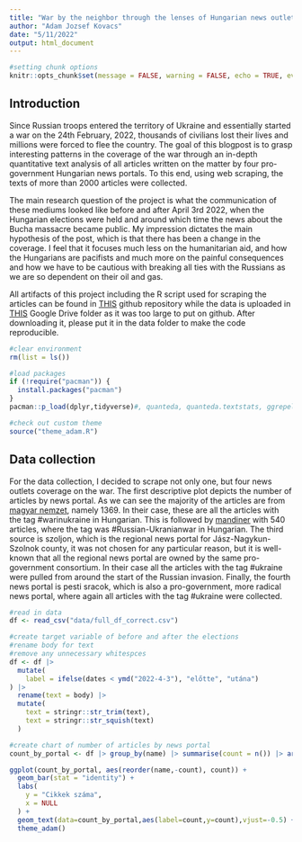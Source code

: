 ```yaml
---
title: "War by the neighbor through the lenses of Hungarian news outlets"
author: "Adam Jozsef Kovacs"
date: "5/11/2022"
output: html_document
---
```


```r
#setting chunk options
knitr::opts_chunk$set(message = FALSE, warning = FALSE, echo = TRUE, eval = TRUE)
```

## Introduction 

Since Russian troops entered the territory of Ukraine and essentially started a war on the 24th February, 2022, thousands of civilians lost their lives and millions were forced to flee the country. The goal of this blogpost is to grasp interesting patterns in the coverage of the war through an in-depth quantitative text analysis of all articles written on the matter by four pro-government Hungarian news portals. To this end, using web scraping, the texts of more than 2000 articles were collected. 

The main research question of the project is what the communication of these mediums looked like before and after April 3rd 2022, when the Hungarian elections were held and around which time the news about the Bucha massacre became public. My impression dictates the main hypothesis of the post, which is that there has been a change in the coverage. I feel that it focuses much less on the humanitarian aid, and how the Hungarians are pacifists and much more on the painful consequences and how we have to be cautious with breaking all ties with the Russians as we are so dependent on their oil and gas. 

All artifacts of this project including the R script used for scraping the articles can be found in [THIS](https://github.com/kovaad/DS3_project) github repository while the data is uploaded in [THIS](https://drive.google.com/drive/folders/1cMQixfuBkXMLztMrB60vyCPrYCxUBCO3?usp=sharing) Google Drive folder as it was too large to put on github. After downloading it, please put it in the data folder to make the code reproducible.

```r
#clear environment
rm(list = ls())

#load packages
if (!require("pacman")) {
  install.packages("pacman")
}
pacman::p_load(dplyr,tidyverse)#, quanteda, quanteda.textstats, ggrepel,text2vec, topicmodels,ggfortify,ggwordcloud)

#check out custom theme
source("theme_adam.R")
```


## Data collection

For the data collection, I decided to scrape not only one, but four news outlets coverage on the war. The first descriptive plot depicts the number of articles by news portal. As we can see the majority of the articles are from [magyar nemzet](https://magyarnemzet.hu), namely 1369. In their case, these are all the articles with the tag #warinukraine in Hungarian. This is followed by [mandiner]() with 540 articles, where the tag was #Russian-Ukranianwar in Hungarian. The third source is szoljon, which is the regional news portal for Jász-Nagykun-Szolnok county, it was not chosen for any particular reason, but it is well-known that all the regional news portal are owned by the same pro-government consortium. In their case all the articles with the tag #ukraine were pulled from around the start of the Russian invasion. Finally, the fourth news portal is pesti sracok, which is also a pro-government, more radical news portal, where again all articles with the tag #ukraine were collected.

```r

#read in data
df <- read_csv("data/full_df_correct.csv")

#create target variable of before and after the elections
#rename body for text
#remove any unnecessary whitespces
df <- df |> 
  mutate(
    label = ifelse(dates < ymd("2022-4-3"), "előtte", "utána") 
) |> 
  rename(text = body) |> 
  mutate(
    text = stringr::str_trim(text),
    text = stringr::str_squish(text)
  )

```



```r
#create chart of number of articles by news portal
count_by_portal <- df |> group_by(name) |> summarise(count = n()) |> arrange(desc(count))

ggplot(count_by_portal, aes(reorder(name,-count), count)) +
  geom_bar(stat = "identity") +
  labs(
    y = "Cikkek száma",
    x = NULL
  ) +
  geom_text(data=count_by_portal,aes(label=count,y=count),vjust=-0.5) +
  theme_adam() 
```

